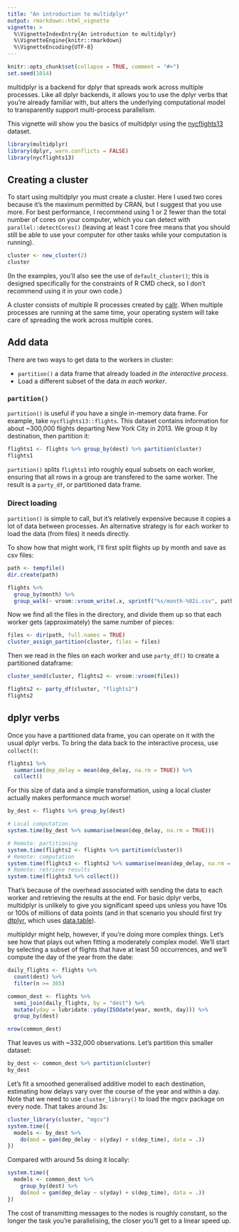 ---
title: "An introduction to multidplyr"
output: rmarkdown::html_vignette
vignette: >
  %\VignetteIndexEntry{An introduction to multidplyr}
  %\VignetteEngine{knitr::rmarkdown}
  %\VignetteEncoding{UTF-8}
---

```{r, include = FALSE}
knitr::opts_chunk$set(collapse = TRUE, comment = "#>")
set.seed(1014)
```

multidplyr is a backend for dplyr that spreads work across multiple processes. Like all dplyr backends, it allows you to use the dplyr verbs that you're already familiar with, but alters the underlying computational model to transparently support multi-process parallelism. 

This vignette will show you the basics of multidplyr using the [nycflights13](https://CRAN.R-project.org/package=nycflights13) dataset.

```{r setup}
library(multidplyr)
library(dplyr, warn.conflicts = FALSE)
library(nycflights13)
```

## Creating a cluster

To start using multidplyr you must create a cluster. Here I used two cores because it's the maximum permitted by CRAN, but I suggest that you use more. For best performance, I recommend using 1 or 2 fewer than the total number of cores on your computer, which you can detect with `parallel::detectCores()` (leaving at least 1 core free means that you should still be able to use your computer for other tasks while your computation is running). 

```{r}
cluster <- new_cluster(2)
cluster
```

(In the examples, you'll also see the use of `default_cluster()`; this is designed specifically for the constraints of R CMD check, so I don't recommend using it in your own code.)

A cluster consists of multiple R processes created by [callr](https://callr.r-lib.org/). When multiple processes are running at the same time, your operating system will take care of spreading the work across multiple cores.

## Add data

There are two ways to get data to the workers in  cluster:

* `partition()` a data frame that already loaded *in the interactive process*.
* Load a different subset of the data *in each worker*.

### `partition()`

`partition()` is useful if you have a single in-memory data frame. For example, take `nycflights13::flights`. This dataset contains information for about ~300,000 flights departing New York City in 2013. We group it by destination, then partition it:

```{r}
flights1 <- flights %>% group_by(dest) %>% partition(cluster)
flights1
```

`partition()` splits `flights1` into roughly equal subsets on each worker, ensuring that all rows in a group are transfered to the same worker. The result is a `party_df`, or partitioned data frame. 

### Direct loading

`partition()` is simple to call, but it's relatively expensive because it copies a lot of data between processes. An alternative strategy is for each worker to load the data (from files) it needs directly. 

To show how that might work, I'll first split flights up by month and save as csv files:

```{r}
path <- tempfile()
dir.create(path)

flights %>% 
  group_by(month) %>% 
  group_walk(~ vroom::vroom_write(.x, sprintf("%s/month-%02i.csv", path, .y$month)))
```

Now we find all the files in the directory, and divide them up so that each worker gets (approximately) the same number of pieces:

```{r}
files <- dir(path, full.names = TRUE)
cluster_assign_partition(cluster, files = files)
```

Then we read in the files on each worker and use `party_df()` to create a partitioned dataframe:

```{r}
cluster_send(cluster, flights2 <- vroom::vroom(files))

flights2 <- party_df(cluster, "flights2")
flights2
```

## dplyr verbs

Once you have a partitioned data frame, you can operate on it with the usual dplyr verbs. To bring the data back to the interactive process, use `collect()`:

```{r}
flights1 %>% 
  summarise(dep_delay = mean(dep_delay, na.rm = TRUE)) %>% 
  collect()
```

For this size of data and a simple transformation, using a local cluster actually makes performance much worse!

```{r}
by_dest <- flights %>% group_by(dest)

# Local computation
system.time(by_dest %>% summarise(mean(dep_delay, na.rm = TRUE)))

# Remote: partitioning
system.time(flights2 <- flights %>% partition(cluster))
# Remote: computation
system.time(flights3 <- flights2 %>% summarise(mean(dep_delay, na.rm = TRUE)))
# Remote: retrieve results
system.time(flights3 %>% collect())
```

That's because of the overhead associated with sending the data to each worker and retrieving the results at the end. For basic dplyr verbs, multidplyr is unlikely to give you significant speed ups unless you have 10s or 100s of millions of data points (and in that scenario you should first try [dtplyr](https://dtplyr.tidyverse.org/), which uses [data.table](https://R-datatable.com/)). 

multipldyr might help, however, if you're doing more complex things. Let's see how that plays out when fitting a moderately complex model. We'll start by selecting a subset of flights that have at least 50 occurrences, and we'll compute the day of the year from the date:

```{r}
daily_flights <- flights %>%
  count(dest) %>%
  filter(n >= 365)

common_dest <- flights %>% 
  semi_join(daily_flights, by = "dest") %>% 
  mutate(yday = lubridate::yday(ISOdate(year, month, day))) %>% 
  group_by(dest)

nrow(common_dest)
```

That leaves us with ~332,000 observations. Let's partition this smaller dataset:

```{r}
by_dest <- common_dest %>% partition(cluster)
by_dest
```

Let's fit a smoothed generalised additive model to each destination, estimating how delays vary over the course of the year and within a day. Note that we need to use `cluster_library()` to load the mgcv package on every node. That takes around 3s:

```{r, message = FALSE}
cluster_library(cluster, "mgcv")
system.time({
  models <- by_dest %>% 
    do(mod = gam(dep_delay ~ s(yday) + s(dep_time), data = .))
})
```

Compared with around 5s doing it locally:

```{r}
system.time({
  models <- common_dest %>% 
    group_by(dest) %>% 
    do(mod = gam(dep_delay ~ s(yday) + s(dep_time), data = .))
})
```

The cost of transmitting messages to the nodes is roughly constant, so the longer the task you're parallelising, the closer you'll get to a linear speed up. 
